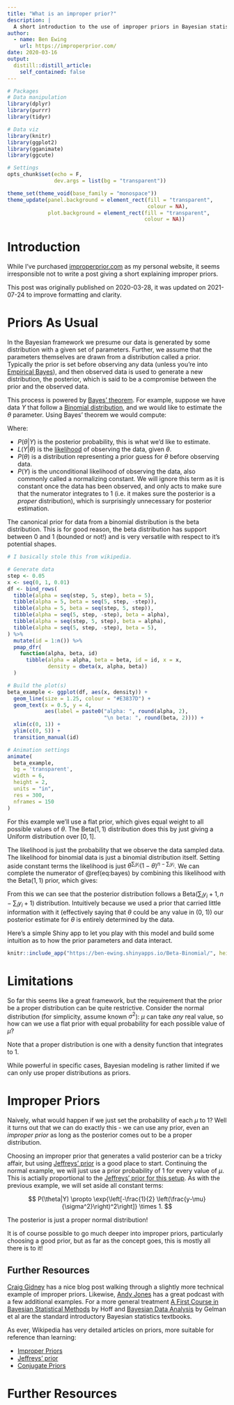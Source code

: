 ```yaml
---
title: "What is an improper prior?"
description: |
  A short introduction to the use of improper priors in Bayesian statistics.
author:
  - name: Ben Ewing
    url: https://improperprior.com/
date: 2020-03-16
output:
  distill::distill_article:
    self_contained: false
---
```


```r
# Packages
# Data manipulation
library(dplyr)
library(purrr)
library(tidyr)

# Data viz
library(knitr)
library(ggplot2)
library(gganimate)
library(ggcute)
```

```r
# Settings
opts_chunk$set(echo = F,
               dev.args = list(bg = "transparent"))

theme_set(theme_void(base_family = "monospace"))
theme_update(panel.background = element_rect(fill = "transparent", 
                                             colour = NA),
             plot.background = element_rect(fill = "transparent", 
                                            colour = NA))
```

<script type="text/x-mathjax-config">
MathJax.Hub.Config({
  TeX: { 
      equationNumbers: { 
            autoNumber: "AMS"
      } 
  }
});
</script>

# Introduction

While I've purchased [improperprior.com](https://improperprior.com/) as my personal website, it seems irresponsible not to write a post giving a short explaining improper priors.

This post was originally published on 2020-03-28, it was updated on 2021-07-24 to improve formatting and clarity.

# Priors As Usual

In the Bayesian framework we presume our data is generated by some distribution with a given set of parameters. Further, we assume that the parameters themselves are drawn from a distribution called a prior. Typically the prior is set before observing any data (unless you're into [Empirical Bayes](https://en.wikipedia.org/wiki/Empirical_Bayes_method)), and then observed data is used to generate a new distribution, the posterior, which is said to be a compromise between the prior and the observed data.

This process is powered by [Bayes' theorem](https://en.wikipedia.org/wiki/Bayes%27_theorem). For example, suppose we have data $Y$ that follow a [Binomial distribution](https://en.wikipedia.org/wiki/Binomial_distribution), and we would like to estimate the $\theta$ parameter. Using Bayes' theorem we would compute:

\begin{equation}
(\#eq:bayes)
P(\theta|Y) = \frac{L(Y|\theta)P(\theta)}{P(Y)}.
\end{equation}

Where:

* $P(\theta|Y)$ is the posterior probability, this is what we'd like to estimate.
* $L(Y|\theta)$ is the [likelihood](https://en.wikipedia.org/wiki/Likelihood_function) of observing the data, given $\theta$.
* $P(\theta)$ is a distribution representing a prior guess for $\theta$ before observing data.
* $P(Y)$ is the unconditional likelihood of observing the data, also commonly called a normalizing constant. We will ignore this term as it is constant once the data has been observed, and only acts to make sure that the numerator integrates to 1 (i.e. it makes sure the posterior is a _proper_ distribution), which is surprisingly unnecessary for posterior estimation.

The canonical prior for data from a binomial distribution is the beta distribution. This is for good reason, the beta distribution has support between 0 and 1 (bounded or not!) and is very versatile with respect to it's potential shapes. 

```r
# I basically stole this from wikipedia.

# Generate data
step <- 0.05
x <- seq(0, 1, 0.01)
df <- bind_rows(
  tibble(alpha = seq(step, 5, step), beta = 5),
  tibble(alpha = 5, beta = seq(5, step, -step)),
  tibble(alpha = 5, beta = seq(step, 5, step)),
  tibble(alpha = seq(5, step, -step), beta = alpha),
  tibble(alpha = seq(step, 5, step), beta = alpha),
  tibble(alpha = seq(5, step, -step), beta = 5),
) %>% 
  mutate(id = 1:n()) %>% 
  pmap_dfr(
    function(alpha, beta, id) 
      tibble(alpha = alpha, beta = beta, id = id, x = x,
             density = dbeta(x, alpha, beta))
  )

# Build the plot(s)
beta_example <- ggplot(df, aes(x, density)) +
  geom_line(size = 1.25, colour = "#E3837D") +
  geom_text(x = 0.5, y = 4, 
            aes(label = paste0("alpha: ", round(alpha, 2), 
                               "\n beta: ", round(beta, 2)))) +
  xlim(c(0, 1)) +
  ylim(c(0, 5)) +
  transition_manual(id)

# Animation settings
animate(
  beta_example,
  bg = 'transparent',
  width = 6,
  height = 2,
  units = "in",
  res = 300,
  nframes = 150
)
```

For this example we'll use a flat prior, which gives equal weight to all possible values of $\theta$. The $\text{Beta}(1, 1)$ distribution does this by just giving a Uniform distribution over $[0, 1]$.

The likelihood is just the probability that we observe the data sampled data. The likelihood for binomial data is just a binomial distribution itself. Setting aside constant terms the likelihood is just $\theta^{\sum_i y_i}(1-\theta)^{n-\sum_i y_i}$. We can complete the numerator of \@ref(eq:bayes) by combining this likelihood with the $\text{Beta}(1, 1)$ prior, which gives: 

\begin{equation}
(\#eq:posterior)
P(\theta|Y) \propto \theta^{\sum_i y_i}(1-\theta)^{n-\sum_i y_i} \times \theta^{1-1}(1-\theta)^{1-1} \\
            \propto \theta^{\sum_i y_i + 1 - 1}(1-\theta)^{n-\sum_i y_i  + 1 - 1}.
\end{equation}

From this we can see that the posterior distribution follows a $\text{Beta}(\sum_i y_i + 1, n - \sum_i y_i + 1)$ distribution. Intuitively  because we used a prior that carried little information with it (effectively saying that $\theta$ could be any value in (0, 1)) our posterior estimate for $\theta$ is entirely determined by the data.

Here's a simple Shiny app to let you play with this model and build some intuition as to how the prior parameters and data interact.

```r
knitr::include_app("https://ben-ewing.shinyapps.io/Beta-Binomial/", height = 465)
```

# Limitations

So far this seems like a great framework, but the requirement that the prior be a proper distribution can be quite restrictive. Consider the normal distribution (for simplicity, assume known $\sigma^2$): $\mu$ can take _any_ real value, so how can we use a flat prior with equal probability for each possible value of $\mu$?

<aside>
Note that a proper distribution is one with a density function that integrates to 1.
</aside>

While powerful in specific cases, Bayesian modeling is rather limited if we can only use proper distributions as priors.

# Improper Priors

Naively, what would happen if we just set the probability of each $\mu$ to 1? Well it turns out that we can do exactly this - we can use any prior, even an _improper prior_ as long as the posterior comes out to be a proper distribution.

Choosing an improper prior that generates a valid posterior can be a tricky affair, but using [Jeffreys' prior](https://en.wikipedia.org/wiki/Jeffreys_prior) is a good place to start. Continuing the normal example, we will just use a prior probability of 1 for every value of $\mu$. This is actially proportional to the [Jeffreys' prior for this setup](https://en.wikipedia.org/wiki/Jeffreys_prior#Gaussian_distribution_with_mean_parameter). As with the previous example, we will set aside all constant terms:

$$
P(\theta|Y) \propto \exp{\left[-\frac{1}{2} \left(\frac{y-\mu}{\sigma^2}\right)^2\right]} \times 1.
$$

The posterior is just a proper normal distribution!

It is of course possible to go much deeper into improper priors, particularly choosing a good prior, but as far as the concept goes, this is mostly all there is to it!

## Further Resources

[Craig Gidney](https://algassert.com/post/1630) has a nice blog post walking through a slightly more technical example of improper priors. Likewise, [Andy Jones](https://andrewcharlesjones.github.io/journal/improper-priors.html) has a great podcast with a few additional examples. For a more general treatment [A First Course in Bayesian Statistical Methods](https://duckduckgo.com/?t=ffab&q=A+First+Course+in+Bayesian+Statistical+Methods&atb=v198-1&ia=shopping) by Hoff and [Bayesian Data Analysis](https://duckduckgo.com/?q=bayesian+data+analysis&t=ffab&atb=v198-1&ia=shopping) by Gelman et al are the standard introductory Bayesian statistics textbooks.

As ever, Wikipedia has very detailed articles on priors, more suitable for reference than learning:

* [Improper Priors](https://en.wikipedia.org/wiki/Prior_probability#Improper_priors)
* [Jeffreys' prior](https://en.wikipedia.org/wiki/Jeffreys_prior)
* [Conjugate Priors](https://en.wikipedia.org/wiki/Conjugate_prior)


# Further Resources
